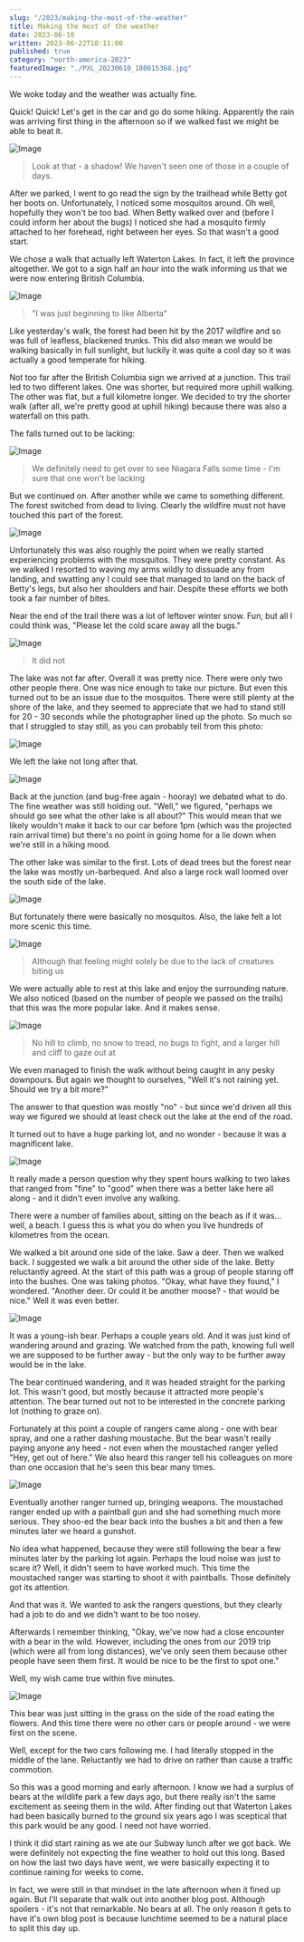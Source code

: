 ```yaml
---
slug: "/2023/making-the-most-of-the-weather"
title: Making the most of the weather
date: 2023-06-10
written: 2023-06-22T18:11:00
published: true
category: "north-america-2023"
featuredImage: "./PXL_20230610_180615368.jpg"
---
```


We woke today and the weather was actually fine.

Quick!  Quick!  Let's get in the car and go do some hiking.  Apparently the rain was arriving first thing in the afternoon so if we walked fast we might be able to beat it.

![Image](PXL_20230610_155845464.jpg)

> Look at that - a shadow!  We haven't seen one of those in a couple of days.

After we parked, I went to go read the sign by the trailhead while Betty got her boots on.  Unfortunately, I noticed some mosquitos around.  Oh well, hopefully they won't be too bad.  When Betty walked over and (before I could inform her about the bugs) I noticed she had a mosquito firmly attached to her forehead, right between her eyes.  So that wasn't a good start.

We chose a walk that actually left Waterton Lakes.  In fact, it left the province altogether.  We got to a sign half an hour into the walk informing us that we were now entering British Columbia.

![Image](PXL_20230610_160839247.jpg)

> "I was just beginning to like Alberta"

Like yesterday's walk, the forest had been hit by the 2017 wildfire and so was full of leafless, blackened trunks.  This did also mean we would be walking basically in full sunlight, but luckily it was quite a cool day so it was actually a good temperate for hiking.

Not too far after the British Columbia sign we arrived at a junction.  This trail led to two different lakes.  One was shorter, but required more uphill walking.  The other was flat, but a full kilometre longer.  We decided to try the shorter walk (after all, we're pretty good at uphill hiking) because there was also a waterfall on this path.

The falls turned out to be lacking:

![Image](PXL_20230610_162100759.jpg)

> We definitely need to get over to see Niagara Falls some time - I'm sure that one won't be lacking

But we continued on.  After another while we came to something different.  The forest switched from dead to living.  Clearly the wildfire must not have touched this part of the forest.

![Image](PXL_20230610_164516092.jpg)

Unfortunately this was also roughly the point when we really started experiencing problems with the mosquitos.  They were pretty constant.  As we walked I resorted to waving my arms wildly to dissuade any from landing, and swatting any I could see that managed to land on the back of Betty's legs, but also her shoulders and hair.  Despite these efforts we both took a fair number of bites.

Near the end of the trail there was a lot of leftover winter snow.  Fun, but all I could think was, "Please let the cold scare away all the bugs."

![Image](PXL_20230610_165217686.jpg)

> It did not

The lake was not far after.  Overall it was pretty nice.  There were only two other people there.  One was nice enough to take our picture.  But even this turned out to be an issue due to the mosquitos.  There were still plenty at the shore of the lake, and they seemed to appreciate that we had to stand still for 20 - 30 seconds while the photographer lined up the photo.  So much so that I struggled to stay still, as you can probably tell from this photo:

![Image](PXL_20230610_165552914.jpg)

We left the lake not long after that.

![Image](PXL_20230610_171716099.jpg)

Back at the junction (and bug-free again - hooray) we debated what to do.  The fine weather was still holding out.  "Well," we figured, "perhaps we should go see what the other lake is all about?"  This would mean that we likely wouldn't make it back to our car before 1pm (which was the projected rain arrival time) but there's no point in going home for a lie down when we're still in a hiking mood.

The other lake was similar to the first.  Lots of dead trees but the forest near the lake was mostly un-barbequed.  And also a large rock wall loomed over the south side of the lake.

![Image](PXL_20230610_180055212.jpg)

But fortunately there were basically no mosquitos.  Also, the lake felt a lot more scenic this time.

![Image](PXL_20230610_182145402.jpg)

> Although that feeling might solely be due to the lack of creatures biting us

We were actually able to rest at this lake and enjoy the surrounding nature.  We also noticed (based on the number of people we passed on the trails) that this was the more popular lake.  And it makes sense.

![Image](PXL_20230610_180615368.jpg)

> No hill to climb, no snow to tread, no bugs to fight, and a larger hill and cliff to gaze out at

We even managed to finish the walk without being caught in any pesky downpours.  But again we thought to ourselves, "Well it's not raining yet.  Should we try a bit more?"

The answer to that question was mostly "no" - but since we'd driven all this way we figured we should at least check out the lake at the end of the road.

It turned out to have a huge parking lot, and no wonder - because it was a magnificent lake.

![Image](PXL_20230610_194304611.jpg)

It really made a person question why they spent hours walking to two lakes that ranged from "fine" to "good" when there was a better lake here all along - and it didn't even involve any walking.

There were a number of families about, sitting on the beach as if it was... well, a beach.  I guess this is what you do when you live hundreds of kilometres from the ocean.

We walked a bit around one side of the lake.  Saw a deer.  Then we walked back.  I suggested we walk a bit around the other side of the lake.  Betty reluctantly agreed.  At the start of this path was a group of people staring off into the bushes.  One was taking photos.  "Okay, what have they found," I wondered.  "Another deer.  Or could it be another moose? - that would be nice."  Well it was even better.

![Image](PXL_20230610_194916377.jpg)

It was a young-ish bear.  Perhaps a couple years old.  And it was just kind of wandering around and grazing.  We watched from the path, knowing full well we are supposed to be further away - but the only way to be further away would be in the lake.

The bear continued wandering, and it was headed straight for the parking lot.  This wasn't good, but mostly because it attracted more people's attention.  The bear turned out not to be interested in the concrete parking lot (nothing to graze on).

Fortunately at this point a couple of rangers came along - one with bear spray, and one a rather dashing moustache.  But the bear wasn't really paying anyone any heed - not even when the moustached ranger yelled "Hey, get out of here."  We also heard this ranger tell his colleagues on more than one occasion that he's seen this bear many times.

![Image](PXL_20230610_200008609.jpg)

Eventually another ranger turned up, bringing weapons.  The moustached ranger ended up with a paintball gun and she had something much more serious.  They shoo-ed the bear back into the bushes a bit and then a few minutes later we heard a gunshot.

No idea what happened, because they were still following the bear a few minutes later by the parking lot again.  Perhaps the loud noise was just to scare it?  Well, it didn't seem to have worked much.  This time the moustached ranger was starting to shoot it with paintballs.  Those definitely got its attention.

And that was it.  We wanted to ask the rangers questions, but they clearly had a job to do and we didn't want to be too nosey.

Afterwards I remember thinking, "Okay, we've now had a close encounter with a bear in the wild.  However, including the ones from our 2019 trip (which were all from long distances), we've only seen them because other people have seen them first.  It would be nice to be the first to spot one."

Well, my wish came true within five minutes.

![Image](PXL_20230610_201749457.jpg)

This bear was just sitting in the grass on the side of the road eating the flowers.  And this time there were no other cars or people around - we were first on the scene.

Well, except for the two cars following me.  I had literally stopped in the middle of the lane.  Reluctantly we had to drive on rather than cause a traffic commotion.

So this was a good morning and early afternoon.  I know we had a surplus of bears at the wildlife park a few days ago, but there really isn't the same excitement as seeing them in the wild.  After finding out that Waterton Lakes had been basically burned to the ground six years ago I was sceptical that this park would be any good.  I need not have worried.

I think it did start raining as we ate our Subway lunch after we got back.  We were definitely not expecting the fine weather to hold out this long.  Based on how the last two days have went, we were basically expecting it to continue raining for weeks to come.

In fact, we were still in that mindset in the late afternoon when it fined up again.  But I'll separate that walk out into another blog post.  Although spoilers - it's not that remarkable.  No bears at all.  The only reason it gets to have it's own blog post is because lunchtime seemed to be a natural place to split this day up.
